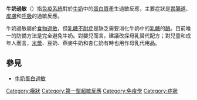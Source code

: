 {{article issues
|
{{Expand|time=2009-11-24T22:12:23+00:00}}
{{Unreferenced|time=2009-11-24T22:12:23+00:00}}
}}
{{medical}}
{{distinguish|乳糜瀉}}
'''牛奶過敏'''（{{lang-en|milk allergy}}）指[[免疫系統|免疫系統]]對於[[牛奶|牛奶]]中的[[蛋白質|蛋白質]]產生過敏反應，主要症狀是[[胃腸道|胃腸道]]、[[皮膚|皮膚]]和[[呼吸|呼吸]]的過敏反應。

牛奶過敏屬於[[食物過敏|食物過敏]]，但[[乳糖不耐症|乳糖不耐症]]是缺乏需要消化牛奶中的[[乳糖|乳糖]]的[[酶|酶]]。目前唯一的防備方法是完全避免牛奶。對嬰兒而言，建議改採母乳替代配方；對兒童和成年人而言，[[米漿|米漿]]、豆奶、燕麥牛奶和杏仁奶有時也用作母乳代用品。

==參見==
* [[牛奶蛋白過敏|牛奶蛋白過敏]]

{{過敏狀況}}
{{過敏及自體免疫疾病}}
{{乳}}
[[Category:癥狀|Category:癥狀]]
[[Category:第一型超敏反應|Category:第一型超敏反應]]
[[Category:免疫學|Category:免疫學]]
[[Category:症狀|Category:症狀]]